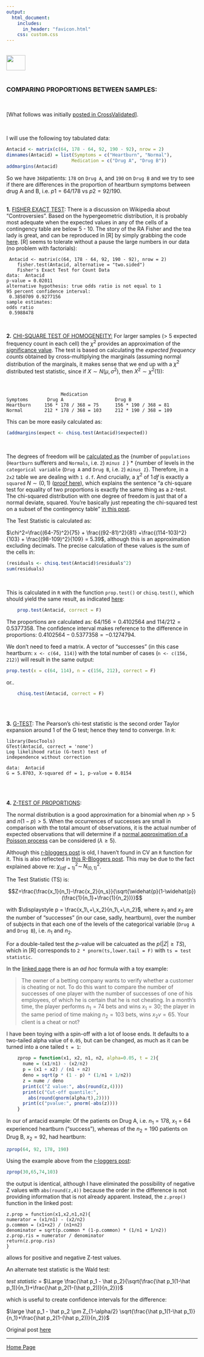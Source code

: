 ```yaml
---
output: 
  html_document:
    includes:
      in_header: "favicon.html" 
    css: custom.css
---
```


<br>
<a href="http://rinterested.github.io/statistics/index.html">
<img HEIGHT="40" WIDTH="50" src="https://cloud.githubusercontent.com/assets/9312897/10556783/a27a26fa-745c-11e5-9b1a-2d5bd737387a.PNG"></a>
<br><br>

### COMPARING PROPORTIONS BETWEEN SAMPLES:
<br>

[What follows was initially [posted in CrossValidated](http://stats.stackexchange.com/a/167988/67822)].

<br>

I will use the following toy tabulated data:

```r
Antacid <- matrix(c(64, 178 - 64, 92, 190 - 92), nrow = 2)    
dimnames(Antacid) = list(Symptoms = c("Heartburn", "Normal"),
                        Medication = c("Drug A", "Drug B"))
addmargins(Antacid)
```



So we have `368`patients: `178` on `Drug A`, and `190` on `Drug B` and we try to see if there are differences in the proportion of heartburn symptoms between drug A and B, i.e. $p1 = 64/178$ vs $p2 = 92/190$.
<br><br>



**1.** [FISHER EXACT TEST][1]: There is a discussion on Wikipedia about "Controversies". Based on the hypergeometric distribution, it is probably most adequate when the expected values in any of the cells of a contingency table are below 5 - 10. The story of the RA Fisher and the tea lady is great, and can be reproduced in [R] by simply grabbing the code [here][2]. [R] seems to tolerate without a pause the large numbers in our data (no problem with factorials):

   

     Antacid <- matrix(c(64, 178 - 64, 92, 190 - 92), nrow = 2)
        fisher.test(Antacid, alternative = "two.sided")
    	Fisher's Exact Test for Count Data
    data:  Antacid
    p-value = 0.02011
    alternative hypothesis: true odds ratio is not equal to 1
    95 percent confidence interval:
     0.3850709 0.9277156
    sample estimates:
    odds ratio 
     0.5988478 


<br>


**2.** [CHI-SQUARE TEST OF HOMOGENEITY:][3] For larger samples (> 5 expected frequency count in each cell) the $\chi^2$ provides an approximation of the [significance value][1]. The test is based on calculating the *expected frequency counts* obtained by cross-multiplying the marginals (assuming normal distribution of the marginals, it makes sense that we end up with a $\chi^2$ distributed test statistic, since if $X\sim N(\mu,\sigma^2)$, then $X^2\sim \chi^2(1))$:

<br>

                        Medication
    Symptoms       Drug A                   Drug B               
    Heartburn     156 * 178 / 368 = 75      156 * 190 / 368 = 81 
    Normal        212 * 178 / 368 = 103     212 * 190 / 368 = 109


This can be more easily calculated as:

```r
(addmargins(expect <- chisq.test(Antacid)$expected))
```

<br>

The degrees of freedom will be [calculated as][4] the {number of `populations` (`Heartburn` sufferers and `Normals`, i.e. `2`) *`minus 1`* } * {number of levels in the `categorical variable` (`Drug A` and `Drug B`, i.e. `2`) *`minus 1`*}. Therefore, in a `2x2` table we are dealing with `1 d.f`. And crucially, a $\chi^2$ of $1\,df$ is exactly a `squared` $N \sim (0,1)$ ([proof here][5]), which explains the sentence "a chi-square test for equality of two proportions is exactly the same thing as a z-test. The chi-squared distribution with one degree of freedom is just that of a normal deviate, squared. You're basically just repeating the chi-squared test on a subset of the contingency table" [in this post][6]. 

The Test Statistic is calculated as:

$\chi^2=\frac{(64-75)^2}{75} + \frac{(92-81)^2}{81} +\frac{(114-103)^2}{103} + \frac{(98-109)^2}{109} = 5.39$, although this is an approximation excluding decimals. The precise calculation of these values is the sum of the cells in:

```r
(residuals <- chisq.test(Antacid)$residuals^2)
sum(residuals)
```

<br>

This is calculated in `R` with the function `prop.test()` or `chisq.test()`, which should yield the same result, as indicated [here][7]:

```r
    prop.test(Antacid, correct = F)
```

The proportions are calculated as: $64/156 = 0.4102564$ and $114/212 = 0.5377358$. The confidence interval makes reference to the difference in proportions: $0.4102564  - 0.5377358 = -0.1274794.$

We don't need to feed a matrix. A vector of "successes" (in this case heartburn: `x <- c(64, 114)`) with the total number of cases (`n <- c(156, 212)`) will result in the same output:

```r
prop.test(x = c(64, 114), n = c(156, 212), correct = F)
```

or..

```r
    chisq.test(Antacid, correct = F)
```
    

<br><br>


**3.** [G-TEST][9]: The Pearson's chi-test statistic is the second order Taylor expansion around 1 of the G test; hence they tend to converge. In `R`:

    
    library(DescTools) 
    GTest(Antacid, correct = 'none')
	Log likelihood ratio (G-test) test of
	independence without correction

    data:  Antacid
    G = 5.8703, X-squared df = 1, p-value = 0.0154
<br><br>


**4.** [Z-TEST OF PROPORTIONS][3]: 

The normal distribution is a good approximation for a binomial when $np>5$ and $n(1-p)>5$. When the occurrences of successes are small in comparison with the total amount of observations, it is the actual number of expected observations that will determine if a [normal approximation of a Poisson process][8] can be considered ($\lambda \geq 5$).

Although this [r-bloggers post][3] is old, I haven't found in CV an `R` function for it. This is also reflected in [this R-Bloggers post](https://www.r-bloggers.com/2009/07/comparison-of-two-proportions-parametric-z-test-and-non-parametric-chi-squared-methods/). This may be due to the fact explained above re: $\chi^2_{(df=1)}\sim \, N_{(0,1)}^2$.  

The Test Statistic (TS) is:

$$Z=\frac{\frac{x_1}{n_1}-\frac{x_2}{n_s}}{\sqrt{\widehat{p}(1-\widehat{p})(\frac{1}{n_1}+\frac{1}{n_2})}}$$ 

with $\displaystyle p = \frac{x_1\,+\,x_2}{n_1\,+\,n_2}$, where $x_1$ and $x_2$ are the number of "successes" (in our case, sadly, heartburn), over the number of subjects in that each one of the levels of the categorical variable (`Drug A` and `Drug B`), i.e. $n_1$ and $n_2$.

For a double-tailed test the $p$-value will be calcuated as the $p(|Z|\geq TS)$, which in [R] corresponds to `2 * pnorm(ts,lower.tail = F)` with `ts = test statistic`.

In the [linked page][3] there is an *ad hoc* formula with a toy example:

> The owner of a betting company wants to verify whether a customer is cheating or not. To do this want to compare the number of successes of one player with the number of successes of one of his employees, of which he is certain that he is not cheating. In a month’s time, the player performs $n_1 =74$ bets and wins $x_1 = 30;$ the player in the same period of time making $n_2 = 103$ bets, wins $x_2 v= 65.$ Your client is a cheat or not? 

I have been toying with a spin-off with a lot of loose ends. It defaults to a two-tailed alpha value of `0.05`, but can be changed, as much as it can be turned into a one tailed `t = 1`:

```r
    zprop = function(x1, x2, n1, n2, alpha=0.05, t = 2){
      nume = (x1/n1) - (x2/n2)
      p = (x1 + x2) / (n1 + n2)
      deno = sqrt(p * (1 - p) * (1/n1 + 1/n2))
      z = nume / deno
      print(c("Z value:", abs(round(z,4))))
      print(c("Cut-off quantile:", 
        abs(round(qnorm(alpha/t),2))))
      print(c("pvalue:", pnorm(-abs(z))))
    }
```

In our of antacid example: Of the patients on Drug A, i.e. $n_1= 178,$ $x_1=64$ experienced heartburn ("success"), whereas of the $n_2=190$ patients on Drug B, $x_2=92,$ had heartburn:

```r
zprop(64, 92, 178, 190)
```


Using the example above from the [r-loggers post](https://www.r-bloggers.com/2009/07/comparison-of-two-proportions-parametric-z-test-and-non-parametric-chi-squared-methods/):

```r
zprop(30,65,74,103) 
```

the output is identical, although I have eliminated the possibility of negative Z values with `abs(round(z,4))` because the order in the difference is not providing information that is not already apparent. Instead, the `z.prop()` function in the linked post: 

```
z.prop = function(x1,x2,n1,n2){
numerator = (x1/n1) - (x2/n2)
p.common = (x1+x2) / (n1+n2)
denominator = sqrt(p.common * (1-p.common) * (1/n1 + 1/n2))
z.prop.ris = numerator / denominator
return(z.prop.ris)
}
```

allows for positive and negative Z-test values.

An alternate test statistic is the Wald test:

*test statistic* = $\Large \frac{\hat p_1 - \hat p_2}{\sqrt{\frac{\hat p_1(1-\hat p_1)}{n_1}+\frac{\hat p_2(1-(\hat p_2))}{n_2}}}$

which is useful to create confidence intervals for the difference:

$\large \hat p_1 - \hat p_2 \pm Z_{1-\alpha/2} \sqrt{\frac{\hat p_1(1-\hat p_1)}{n_1}+\frac{\hat p_2(1-(\hat p_2))}{n_2}}$

Original post [here][10]


  [1]: https://en.wikipedia.org/wiki/Fisher%27s_exact_test
  [2]: https://stat.ethz.ch/R-manual/R-devel/library/stats/html/fisher.test.html
  [3]: http://www.r-bloggers.com/comparison-of-two-proportions-parametric-z-test-and-non-parametric-chi-squared-methods/
  [4]: http://stattrek.com/chi-square-test/homogeneity.aspx?Tutorial=AP
  [5]: http://math.stackexchange.com/q/1384338/152225
  [6]: http://stats.stackexchange.com/a/2443/67822
  [7]: http://stats.stackexchange.com/a/2424/67822
  [8]: http://stats.stackexchange.com/q/51494/67822
  [9]: https://en.wikipedia.org/wiki/G-test
  [10]: http://stats.stackexchange.com/a/167988/67822


---

<a href="http://rinterested.github.io/statistics/index.html">Home Page</a>
